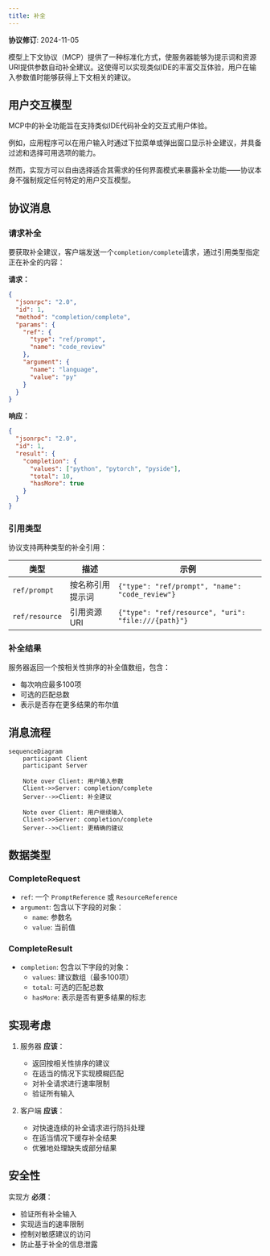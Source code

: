 ```yaml
---
title: 补全
---
```


<Info>**协议修订**: 2024-11-05</Info>

模型上下文协议（MCP）提供了一种标准化方式，使服务器能够为提示词和资源URI提供参数自动补全建议。这使得可以实现类似IDE的丰富交互体验，用户在输入参数值时能够获得上下文相关的建议。

## 用户交互模型

MCP中的补全功能旨在支持类似IDE代码补全的交互式用户体验。

例如，应用程序可以在用户输入时通过下拉菜单或弹出窗口显示补全建议，并具备过滤和选择可用选项的能力。

然而，实现方可以自由选择适合其需求的任何界面模式来暴露补全功能——协议本身不强制规定任何特定的用户交互模型。

## 协议消息

### 请求补全

要获取补全建议，客户端发送一个`completion/complete`请求，通过引用类型指定正在补全的内容：

**请求：**

```json
{
  "jsonrpc": "2.0",
  "id": 1,
  "method": "completion/complete",
  "params": {
    "ref": {
      "type": "ref/prompt",
      "name": "code_review"
    },
    "argument": {
      "name": "language",
      "value": "py"
    }
  }
}
```

**响应：**

```json
{
  "jsonrpc": "2.0",
  "id": 1,
  "result": {
    "completion": {
      "values": ["python", "pytorch", "pyside"],
      "total": 10,
      "hasMore": true
    }
  }
}
```

### 引用类型

协议支持两种类型的补全引用：

| 类型           | 描述                 | 示例                                             |
| -------------- | --------------------------- | --------------------------------------------------- |
| `ref/prompt`   | 按名称引用提示词 | `{"type": "ref/prompt", "name": "code_review"}`     |
| `ref/resource` | 引用资源URI   | `{"type": "ref/resource", "uri": "file:///{path}"}` |

### 补全结果

服务器返回一个按相关性排序的补全值数组，包含：

- 每次响应最多100项
- 可选的匹配总数
- 表示是否存在更多结果的布尔值

## 消息流程

```mermaid
sequenceDiagram
    participant Client
    participant Server

    Note over Client: 用户输入参数
    Client->>Server: completion/complete
    Server-->>Client: 补全建议

    Note over Client: 用户继续输入
    Client->>Server: completion/complete
    Server-->>Client: 更精确的建议
```

## 数据类型

### CompleteRequest

- `ref`: 一个 `PromptReference` 或 `ResourceReference`
- `argument`: 包含以下字段的对象：
  - `name`: 参数名
  - `value`: 当前值

### CompleteResult

- `completion`: 包含以下字段的对象：
  - `values`: 建议数组（最多100项）
  - `total`: 可选的匹配总数
  - `hasMore`: 表示是否有更多结果的标志

## 实现考虑

1. 服务器 **应该**：
   - 返回按相关性排序的建议
   - 在适当的情况下实现模糊匹配
   - 对补全请求进行速率限制
   - 验证所有输入

2. 客户端 **应该**：
   - 对快速连续的补全请求进行防抖处理
   - 在适当情况下缓存补全结果
   - 优雅地处理缺失或部分结果

## 安全性

实现方 **必须**：

- 验证所有补全输入
- 实现适当的速率限制
- 控制对敏感建议的访问
- 防止基于补全的信息泄露